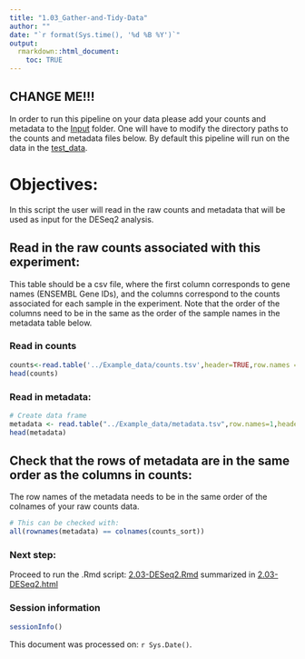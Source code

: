 ```yaml
---
title: "1.03_Gather-and-Tidy-Data"
author: ""
date: "`r format(Sys.time(), '%d %B %Y')`"
output:
  rmarkdown::html_document:
    toc: TRUE
---
```


## CHANGE ME!!!
In order to run this pipeline on your data please add your counts and metadata to the [Input](../Input) folder. One will have to modify the directory paths to the counts and metadata files below. By default this pipeline will run on the data in the [test_data](../test_data). 

# Objectives:
In this script the user will read in the raw counts and metadata that will be used as input for the DESeq2 analysis.


## Read in the raw counts associated with this experiment:
This table should be a csv file, where the first column corresponds to gene names (ENSEMBL Gene IDs), and the columns correspond to the counts associated for each sample in the experiment. Note that the order of the columns need to be in the same as the order of the sample names in the metadata table below.

### Read in counts
```r
counts<-read.table('../Example_data/counts.tsv',header=TRUE,row.names = 1)
head(counts)
```

### Read in metadata:
```r
# Create data frame
metadata <- read.table("../Example_data/metadata.tsv",row.names=1,header=TRUE)
head(metadata)
```

## Check that the rows of metadata are in the same order as the columns in counts:
The row names of the metadata needs to be in the same order of the colnames of your raw counts data.
```r
# This can be checked with: 
all(rownames(metadata) == colnames(counts_sort))
```

### Next step: 
Proceed to run the .Rmd script: [2.03-DESeq2.Rmd](2.03-DESeq2.Rmd) summarized in [2.03-DESeq2.html](../Results/2.03-DESeq2.html)

### Session information
```r
sessionInfo()
```

This document was processed on: `r Sys.Date()`.